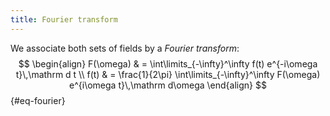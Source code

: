 ```yaml
---
title: Fourier transform
---
```


We associate both sets of fields by a *Fourier transform*: $$
\begin{align}
F(\omega) & = \int\limits_{-\infty}^\infty f(t) e^{-i\omega t}\,\mathrm d t \\
f(t) & = \frac{1}{2\pi} \int\limits_{-\infty}^\infty F(\omega) e^{i\omega t}\,\mathrm d\omega
\end{align}
$$ {#eq-fourier}
